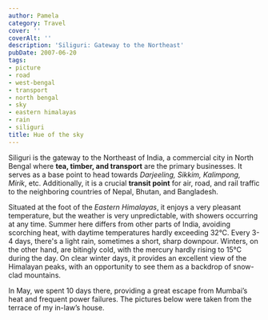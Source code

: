 ```yaml
---
author: Pamela
category: Travel
cover: ''
coverAlt: ''
description: 'Siliguri: Gateway to the Northeast'
pubDate: 2007-06-20
tags:
- picture
- road
- west-bengal
- transport
- north bengal
- sky
- eastern himalayas
- rain
- siliguri
title: Hue of the sky
---
```


Siliguri is the gateway to the Northeast of India, a commercial city in North Bengal where **tea, timber, and transport** are the primary businesses. It serves as a base point to head towards *Darjeeling, Sikkim, Kalimpong, Mirik*, etc. Additionally, it is a crucial **transit point** for air, road, and rail traffic to the neighboring countries of Nepal, Bhutan, and Bangladesh.

Situated at the foot of the *Eastern Himalayas*, it enjoys a very pleasant temperature, but the weather is very unpredictable, with showers occurring at any time. Summer here differs from other parts of India, avoiding scorching heat, with daytime temperatures hardly exceeding 32°C. Every 3-4 days, there's a light rain, sometimes a short, sharp downpour. Winters, on the other hand, are bitingly cold, with the mercury hardly rising to 15°C during the day. On clear winter days, it provides an excellent view of the Himalayan peaks, with an opportunity to see them as a backdrop of snow-clad mountains.

In May, we spent 10 days there, providing a great escape from Mumbai’s heat and frequent power failures. The pictures below were taken from the terrace of my in-law’s house.